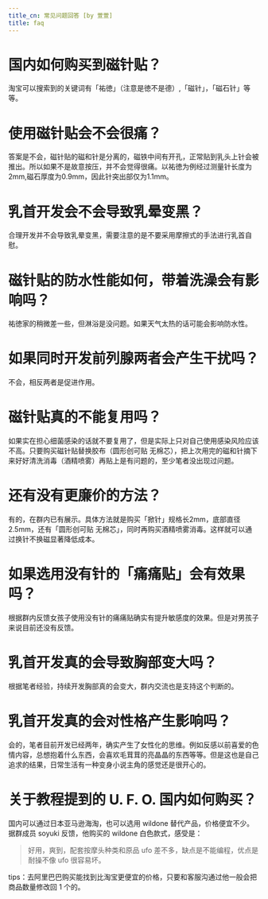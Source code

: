 ```yaml
---
title_cn: 常见问题回答 [by 萱萱]
title: faq
---
```

# 国内如何购买到磁针贴？

淘宝可以搜索到的关键词有「祐徳」（注意是徳不是德）,「磁针」，「磁石针」等等。

# 使用磁针贴会不会很痛？

答案是不会，磁针贴的磁和针是分离的，磁铁中间有开孔，正常贴到乳头上针会被推出。所以如果不是故意按压，并不会觉得很痛。以祐徳为例经过测量针长度为2mm,磁石厚度为0.9mm，因此针突出部仅为1.1mm。

# 乳首开发会不会导致乳晕变黑？

合理开发并不会导致乳晕变黑，需要注意的是不要采用摩擦式的手法进行乳首自慰。

# 磁针贴的防水性能如何，带着洗澡会有影响吗？

祐徳家的稍微差一些，但淋浴是没问题。如果天气太热的话可能会影响防水性。

# 如果同时开发前列腺两者会产生干扰吗？

不会，相反两者是促进作用。

# 磁针贴真的不能复用吗？

如果实在担心细菌感染的话就不要复用了，但是实际上只对自己使用感染风险应该不高。只要购买磁针贴替换胶布（圆形创可贴 无棉芯），把上次用完的磁和针摘下来好好清洗消毒（酒精喷雾）再贴上是有问题的，至少笔者没出现过问题。

# 还有没有更廉价的方法？

有的，在群内已有展示。具体方法就是购买「掀针」规格长2mm，底部直径2.5mm，还有「圆形创可贴 无棉芯」，同时再购买酒精喷雾消毒。这样就可以通过换针不换磁显著降低成本。

# 如果选用没有针的「痛痛贴」会有效果吗？

根据群内反馈女孩子使用没有针的痛痛贴确实有提升敏感度的效果。但是对男孩子来说目前还没有反馈。

# 乳首开发真的会导致胸部变大吗？

根据笔者经验，持续开发胸部真的会变大，群内交流也是支持这个判断的。

# 乳首开发真的会对性格产生影响吗？

会的，笔者目前开发已经两年，确实产生了女性化的思维。例如反感以前喜爱的色情内容，总想抱着什么东西，会喜欢毛茸茸的亮晶晶的东西等等。但是这也是自己追求的结果，日常生活有一种变身小说主角的感觉还是很开心的。

# 关于教程提到的 U. F. O. 国内如何购买？

国内可以通过日本亚马逊海淘，也可以选用 wildone 替代产品，价格便宜不少。据群成员 soyuki 反馈，他购买的 wildone 白色款式，感受是：

> 好用，爽到，配套按摩头种类和原品 ufo 差不多，缺点是不能编程，优点是耐操不像 ufo 很容易坏。

tips：去阿里巴巴购买能找到比淘宝更便宜的价格，只要和客服沟通过他一般会把商品数量修改回 1 个的。